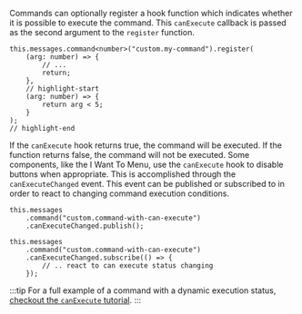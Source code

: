 Commands can optionally register a hook function which indicates whether it is possible to execute the command. This `canExecute` callback is passed as the second argument to the `register` function.

```tsx
this.messages.command<number>("custom.my-command").register(
    (arg: number) => {
        // ...
        return;
    },
    // highlight-start
    (arg: number) => {
        return arg < 5;
    }
);
// highlight-end
```

If the `canExecute` hook returns true, the command will be executed. If the function returns false, the command will not be executed.
Some components, like the I Want To Menu, use the `canExecute` hook to disable buttons when appropriate. This is accomplished through the `canExecuteChanged` event. This event can be published or subscribed to in order to react to changing command execution conditions.

```tsx
this.messages
    .command("custom.command-with-can-execute")
    .canExecuteChanged.publish();

this.messages
    .command("custom.command-with-can-execute")
    .canExecuteChanged.subscribe(() => {
        // .. react to can execute status changing
    });
```

:::tip
For a full example of a command with a dynamic execution status, [checkout the `canExecute` tutorial](tutorial-can-execute.mdx).
:::

